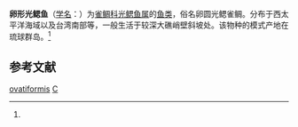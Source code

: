 {{Speciesbox
| taxon = Chromis ovatiformis
| binomial_authority = (Fowler, 1946)<ref name='id7905'>{{cite web| url =http://www.bioinfo.cn/db05/BjdwSpecies.php?action=view&id=7905| title =卵形光鳃鱼| work =《中国动物物种编目数据库》| publisher =中国科学院微生物研究所| author =中国科学院动物研究所| accessdate =2009-04-16| deadurl =yes| archiveurl =https://web.archive.org/web/20160305024352/http://www.bioinfo.cn/db05/BjdwSpecies.php?action=view&id=7905| archivedate =2016-03-05}}</ref>
}}

'''卵形光鳃鱼'''（[[学名|学名]]：{{lang|la|''Chromis ovatiformis''}}）为[[雀鲷科|雀鲷科]][[光鳃鱼属|光鳃鱼属]]的[[鱼类|鱼类]]，俗名卵圆光鳃雀鲷。分布于西太平洋海域以及台湾南部等，一般生活于较深大礁峭壁斜坡处。该物种的模式产地在琉球群岛。<ref name='id7905'/>

== 参考文献 ==
{{reflist}}

{{Taxonbar|from=Q1043881}}

[[Category:光鳃鱼属|ovatiformis]]
[[Category:1946年描述的鱼类|C]]